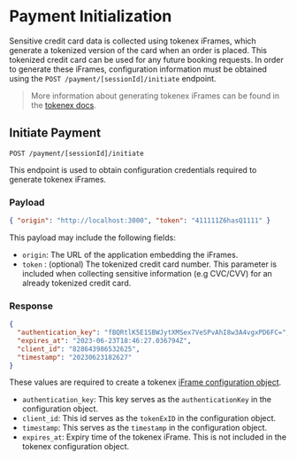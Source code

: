 # Payment Initialization

Sensitive credit card data is collected using tokenex iFrames, which generate a tokenized version of the card when an order is placed. This tokenized credit card can be used for any future booking requests. In order to generate these iFrames, configuration information must be obtained using the `POST /payment/[sessionId]/initiate` endpoint.

> More information about generating tokenex iFrames can be found in the [tokenex docs](https://docs.tokenex.com/docs/iframe-new).

## Initiate Payment

`POST /payment/[sessionId]/initiate`

This endpoint is used to obtain configuration credentials required to generate tokenex iFrames.

### Payload

```json
{ "origin": "http://localhost:3000", "token": "411111Z6hasQ1111" }
```

This payload may include the following fields:

- `origin`: The URL of the application embedding the iFrames.
- `token` : (optional) The tokenized credit card number. This parameter is included when collecting sensitive information (e.g CVC/CVV) for an already tokenized credit card.

### Response

```json
{
  "authentication_key": "fBQRtlK5E1SBWJytXMSex7VeSPvAhI8w3A4vgxPD6FC=",
  "expires_at": "2023-06-23T18:46:27.036794Z",
  "client_id": "828643986532625",
  "timestamp": "20230623182627"
}
```

These values are required to create a tokenex [iFrame configuration object](https://docs.tokenex.com/docs/building-the-configuration-object).

- `authentication_key`: This key serves as the `authenticationKey` in the configuration object.
- `client_id`: This id serves as the `tokenExID` in the configuration object.
- `timestamp`: This serves as the `timestamp` in the configuration object.
- `expires_at`: Expiry time of the tokenex iFrame. This is not included in the tokenex configuration object.
